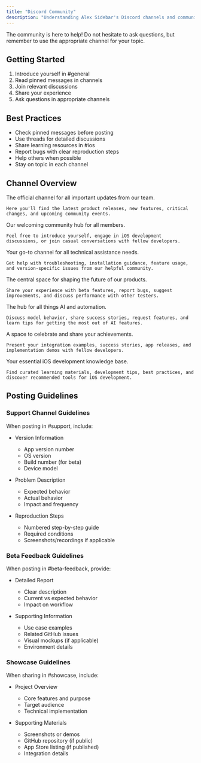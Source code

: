 ```yaml
---
title: "Discord Community"
description: "Understanding Alex Sidebar's Discord channels and community"
---
```


<Note>
  The community is here to help! Do not hesitate to ask questions, but remember
  to use the appropriate channel for your topic.
</Note>

## Getting Started

1. Introduce yourself in #general
2. Read pinned messages in channels
3. Join relevant discussions
4. Share your experience
5. Ask questions in appropriate channels

## Best Practices

- Check pinned messages before posting
- Use threads for detailed discussions
- Share learning resources in #ios
- Report bugs with clear reproduction steps
- Help others when possible
- Stay on topic in each channel

## Channel Overview

<CardGroup cols={2}>
  <Card title="#announcements" icon="bullhorn">
    The official channel for all important updates from our team.

    Here you'll find the latest product releases, new features, critical changes, and upcoming community events.

  </Card>
  
  <Card title="#general" icon="comments">
    Our welcoming community hub for all members.

    Feel free to introduce yourself, engage in iOS development discussions, or join casual conversations with fellow developers.

  </Card>
  
  <Card title="#support" icon="life-ring">
    Your go-to channel for all technical assistance needs.

    Get help with troubleshooting, installation guidance, feature usage, and version-specific issues from our helpful community.

  </Card>
  
  <Card title="#beta-feedback" icon="flask">
    The central space for shaping the future of our products.

    Share your experience with beta features, report bugs, suggest improvements, and discuss performance with other testers.

  </Card>
  
  <Card title="#alex" icon="robot">
    The hub for all things AI and automation.

    Discuss model behavior, share success stories, request features, and learn tips for getting the most out of AI features.

  </Card>
  
  <Card title="#showcase" icon="star">
    A space to celebrate and share your achievements.

    Present your integration examples, success stories, app releases, and implementation demos with fellow developers.

  </Card>

  <Card title="#ios" icon="mobile">
    Your essential iOS development knowledge base.

    Find curated learning materials, development tips, best practices, and discover recommended tools for iOS development.

  </Card>
</CardGroup>

## Posting Guidelines

### Support Channel Guidelines

When posting in #support, include:

- Version Information

  - App version number
  - OS version
  - Build number (for beta)
  - Device model

- Problem Description

  - Expected behavior
  - Actual behavior
  - Impact and frequency

- Reproduction Steps
  - Numbered step-by-step guide
  - Required conditions
  - Screenshots/recordings if applicable

### Beta Feedback Guidelines

When posting in #beta-feedback, provide:

- Detailed Report

  - Clear description
  - Current vs expected behavior
  - Impact on workflow

- Supporting Information
  - Use case examples
  - Related GitHub issues
  - Visual mockups (if applicable)
  - Environment details

### Showcase Guidelines

When sharing in #showcase, include:

- Project Overview

  - Core features and purpose
  - Target audience
  - Technical implementation

- Supporting Materials
  - Screenshots or demos
  - GitHub repository (if public)
  - App Store listing (if published)
  - Integration details

